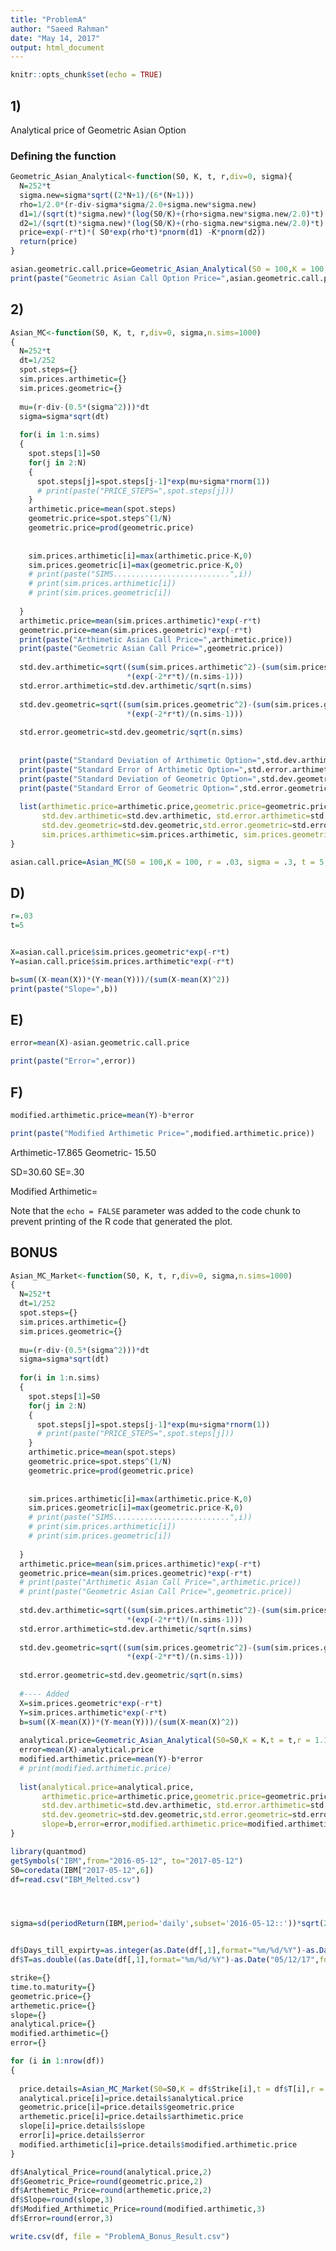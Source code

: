 ```yaml
---
title: "ProblemA"
author: "Saeed Rahman"
date: "May 14, 2017"
output: html_document
---
```


```r
knitr::opts_chunk$set(echo = TRUE)
```

## 1)
Analytical price of Geometric Asian Option

### Defining the function 
```r

Geometric_Asian_Analytical<-function(S0, K, t, r,div=0, sigma){
  N=252*t
  sigma.new=sigma*sqrt((2*N+1)/(6*(N+1)))
  rho=1/2.0*(r-div-sigma*sigma/2.0+sigma.new*sigma.new)
  d1=1/(sqrt(t)*sigma.new)*(log(S0/K)+(rho+sigma.new*sigma.new/2.0)*t)
  d2=1/(sqrt(t)*sigma.new)*(log(S0/K)+(rho-sigma.new*sigma.new/2.0)*t)
  price=exp(-r*t)*( S0*exp(rho*t)*pnorm(d1) -K*pnorm(d2))
  return(price)
}
```

```r
asian.geometric.call.price=Geometric_Asian_Analytical(S0 = 100,K = 100, r = .03, sigma = .3, t = 5 )
print(paste("Geometric Asian Call Option Price=",asian.geometric.call.price))

```

## 2)

```r
Asian_MC<-function(S0, K, t, r,div=0, sigma,n.sims=1000)
{
  N=252*t
  dt=1/252
  spot.steps={}
  sim.prices.arthimetic={}
  sim.prices.geometric={}
  
  mu=(r-div-(0.5*(sigma^2)))*dt
  sigma=sigma*sqrt(dt)
  
  for(i in 1:n.sims)
  {
    spot.steps[1]=S0
    for(j in 2:N)
    {
      spot.steps[j]=spot.steps[j-1]*exp(mu+sigma*rnorm(1))
      # print(paste("PRICE_STEPS=",spot.steps[j]))
    }
    arthimetic.price=mean(spot.steps)
    geometric.price=spot.steps^(1/N)
    geometric.price=prod(geometric.price)
    
    
    sim.prices.arthimetic[i]=max(arthimetic.price-K,0)
    sim.prices.geometric[i]=max(geometric.price-K,0)
    # print(paste("SIMS..........................",i))
    # print(sim.prices.arthimetic[i])
    # print(sim.prices.geometric[i])
    
  }
  arthimetic.price=mean(sim.prices.arthimetic)*exp(-r*t)
  geometric.price=mean(sim.prices.geometric)*exp(-r*t)
  print(paste("Arthimetic Asian Call Price=",arthimetic.price))
  print(paste("Geometric Asian Call Price=",geometric.price))
  
  std.dev.arthimetic=sqrt((sum(sim.prices.arthimetic^2)-(sum(sim.prices.arthimetic)*mean(sim.prices.arthimetic)))
                          *(exp(-2*r*t)/(n.sims-1)))
  std.error.arthimetic=std.dev.arthimetic/sqrt(n.sims)
  
  std.dev.geometric=sqrt((sum(sim.prices.geometric^2)-(sum(sim.prices.geometric)*mean(sim.prices.geometric)))
                          *(exp(-2*r*t)/(n.sims-1)))
  
  std.error.geometric=std.dev.geometric/sqrt(n.sims)
  
  
  print(paste("Standard Deviation of Arthimetic Option=",std.dev.arthimetic))
  print(paste("Standard Error of Arthimetic Option=",std.error.arthimetic))
  print(paste("Standard Deviation of Geometric Option=",std.dev.geometric))
  print(paste("Standard Error of Geometric Option=",std.error.geometric))
  
  list(arthimetic.price=arthimetic.price,geometric.price=geometric.price,
       std.dev.arthimetic=std.dev.arthimetic, std.error.arthimetic=std.error.arthimetic,
       std.dev.geometric=std.dev.geometric,std.error.geometric=std.error.geometric,
       sim.prices.arthimetic=sim.prices.arthimetic, sim.prices.geometric=sim.prices.geometric)
}
```


```r
asian.call.price=Asian_MC(S0 = 100,K = 100, r = .03, sigma = .3, t = 5, n.sims = 10000 )

```
## D)

```r
r=.03
t=5


X=asian.call.price$sim.prices.geometric*exp(-r*t)
Y=asian.call.price$sim.prices.arthimetic*exp(-r*t)

b=sum((X-mean(X))*(Y-mean(Y)))/(sum(X-mean(X)^2))
print(paste("Slope=",b))

```
## E)
```r

error=mean(X)-asian.geometric.call.price

print(paste("Error=",error))

```

## F)
```r
modified.arthimetic.price=mean(Y)-b*error

print(paste("Modified Arthimetic Price=",modified.arthimetic.price))
```


Arthimetic-17.865
Geometric- 15.50

SD=30.60
SE=.30

Modified Arthimetic= 

Note that the `echo = FALSE` parameter was added to the code chunk to prevent printing of the R code that generated the plot.


## BONUS

```r
Asian_MC_Market<-function(S0, K, t, r,div=0, sigma,n.sims=1000)
{
  N=252*t
  dt=1/252
  spot.steps={}
  sim.prices.arthimetic={}
  sim.prices.geometric={}
  
  mu=(r-div-(0.5*(sigma^2)))*dt
  sigma=sigma*sqrt(dt)
  
  for(i in 1:n.sims)
  {
    spot.steps[1]=S0
    for(j in 2:N)
    {
      spot.steps[j]=spot.steps[j-1]*exp(mu+sigma*rnorm(1))
      # print(paste("PRICE_STEPS=",spot.steps[j]))
    }
    arthimetic.price=mean(spot.steps)
    geometric.price=spot.steps^(1/N)
    geometric.price=prod(geometric.price)
    
    
    sim.prices.arthimetic[i]=max(arthimetic.price-K,0)
    sim.prices.geometric[i]=max(geometric.price-K,0)
    # print(paste("SIMS..........................",i))
    # print(sim.prices.arthimetic[i])
    # print(sim.prices.geometric[i])
    
  }
  arthimetic.price=mean(sim.prices.arthimetic)*exp(-r*t)
  geometric.price=mean(sim.prices.geometric)*exp(-r*t)
  # print(paste("Arthimetic Asian Call Price=",arthimetic.price))
  # print(paste("Geometric Asian Call Price=",geometric.price))
  
  std.dev.arthimetic=sqrt((sum(sim.prices.arthimetic^2)-(sum(sim.prices.arthimetic)*mean(sim.prices.arthimetic)))
                          *(exp(-2*r*t)/(n.sims-1)))
  std.error.arthimetic=std.dev.arthimetic/sqrt(n.sims)
  
  std.dev.geometric=sqrt((sum(sim.prices.geometric^2)-(sum(sim.prices.geometric)*mean(sim.prices.geometric)))
                          *(exp(-2*r*t)/(n.sims-1)))
  
  std.error.geometric=std.dev.geometric/sqrt(n.sims)
  
  #---- Added
  X=sim.prices.geometric*exp(-r*t)
  Y=sim.prices.arthimetic*exp(-r*t)
  b=sum((X-mean(X))*(Y-mean(Y)))/(sum(X-mean(X)^2))
  
  analytical.price=Geometric_Asian_Analytical(S0=S0,K = K,t = t,r = 1.182/100,sigma = sigma/sqrt(dt))
  error=mean(X)-analytical.price
  modified.arthimetic.price=mean(Y)-b*error
  # print(modified.arthimetic.price)
  
  list(analytical.price=analytical.price,
       arthimetic.price=arthimetic.price,geometric.price=geometric.price,
       std.dev.arthimetic=std.dev.arthimetic, std.error.arthimetic=std.error.arthimetic,
       std.dev.geometric=std.dev.geometric,std.error.geometric=std.error.geometric,
       slope=b,error=error,modified.arthimetic.price=modified.arthimetic.price)
}

```

```r
library(quantmod)
getSymbols("IBM",from="2016-05-12", to="2017-05-12")
S0=coredata(IBM["2017-05-12",6])
df=read.csv("IBM_Melted.csv")




sigma=sd(periodReturn(IBM,period='daily',subset='2016-05-12::'))*sqrt(252)


df$Days_till_expirty=as.integer(as.Date(df[,1],format="%m/%d/%Y")-as.Date("05/12/17",format="%m/%d/%y"))
df$T=as.double((as.Date(df[,1],format="%m/%d/%Y")-as.Date("05/12/17",format="%m/%d/%y"))/252)

strike={}
time.to.maturity={}
geometric.price={}
arthemetic.price={}
slope={}
analytical.price={}
modified.arthimetic={}
error={}

for (i in 1:nrow(df))
{
  
  price.details=Asian_MC_Market(S0=S0,K = df$Strike[i],t = df$T[i],r = 1.182/100,sigma = sigma)
  analytical.price[i]=price.details$analytical.price
  geometric.price[i]=price.details$geometric.price
  arthemetic.price[i]=price.details$arthimetic.price
  slope[i]=price.details$slope
  error[i]=price.details$error
  modified.arthimetic[i]=price.details$modified.arthimetic.price
}

df$Analytical_Price=round(analytical.price,2)
df$Geometric_Price=round(geometric.price,2)
df$Arthemetic_Price=round(arthemetic.price,2)
df$Slope=round(slope,3)
df$Modified_Arthimetic_Price=round(modified.arthimetic,3)
df$Error=round(error,3)

write.csv(df, file = "ProblemA_Bonus_Result.csv")

```
